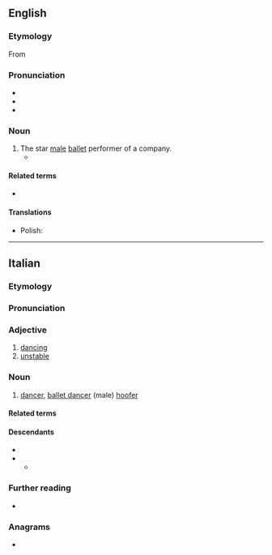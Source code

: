 ==English==

===Etymology===
From {{bor|en|it|ballerino}}

===Pronunciation===
* {{IPA|en|/ˌbæləɹˈiːnoʊ/}}
* {{rhymes|en|iːnəʊ}}
* {{hyph|en|bal|le|ri|no}}

===Noun===
{{en-noun}}

# The star [[male]] [[ballet]] performer of a company.
#* {{quote-journal|en|date=June 17, 2007|author=David Colman|title=The Merman of La Scala|work=New York Times|url=http://www.nytimes.com/2007/06/17/fashion/17POSS.html
|passage=As aware as you are, though, consider how much more keenly the leaping ballerinas and '''ballerinos''' of the world feel the tow with every move they make.}}

====Related terms====
* {{l|en|ballerina}}

====Translations====
{{trans-top}}
{{trans-mid}}
* Polish: {{t|pl|baletnik|m}}
{{trans-bottom}}

{{C|en|Dance|Male people|Occupations}}

----

==Italian==

===Etymology===
{{af|it|ballare|-ino}}

===Pronunciation===
{{it-pr|ballerìno}}

===Adjective===
{{it-adj}}

# [[dancing]]
# [[unstable]]

===Noun===
{{it-noun|m|f=ballerina}}

# [[dancer]], [[ballet dancer]] (male) [[hoofer]]

====Related terms====
{{rel3
|it|
|ballo
|solista
|primo ballerino
|prima ballerina
}}

====Descendants====
* {{desc|en|ballerino|bor=1}}
* {{desc|fr|ballerin|bor=1}}
** {{desc|ro|balerin|bor=1}}

===Further reading===
* {{R:it:Treccani}}

===Anagrams===
* {{anagrams|it|a=abeillnor|barellino|bollinare|ribellano}}